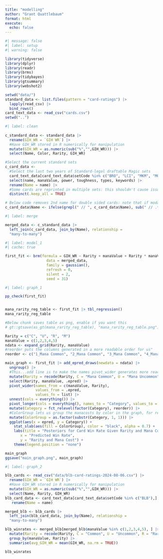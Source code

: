 ```yaml
---
title: "modelling"
author: "Grant Quattlebaum"
format: html
execute:
  echo: false
---
```


```r
#| message: false
#| label: setup
#| warning: false

library(tidyverse)
library(dplyr)
library(readr)
library(brms)
library(tidybayes)
library(gtsummary)
library(webshot2)

setwd("data/")
standard_data <- list.files(pattern = "card-ratings") |>
  lapply(read_csv) |>
  bind_rows()
card_text_data <- read_csv("cards.csv")
setwd("..")
```

```r
#| label: clean
  
c_standard_data <- standard_data |>
  rename(GIH_WR = `GIH WR`) |>
  #Have GIH_WR stored in R numerically for manipulation
  mutate(GIH_WR = as.numeric(sub("%","",GIH_WR))) |>
  select(Name, Color, Rarity, GIH_WR)

#Select the current standard sets
c_card_data <-
  #Select the last two years of Standard-legal draftable Magic sets
  card_text_data[card_text_data$setCode %in% c("BRO", "LCI", "MKM", "MOM", "ONE", "OTJ", "WOE", "BRR", "OTP", "BIG", "DMU"),] |>
  select(name, manaValue, power, toughness, types, keywords) |>
  rename(Name = name) |>
  #Some cards are reprinted in multiple sets: this shouldn't cause issues with our analysis (the variables we care about from this data should remain constant), but just to be safe we delete duplicates
  distinct(.keep_all = TRUE) 

# Below code removes 2nd name for double sided cards: note that if modal double sided cards are in the data, this would have to change to account for both sides of the card.
c_card_data$Name <- ifelse(grepl(" // ", c_card_data$Name), sub(" // .*", "", c_card_data$Name), c_card_data$Name)
```

```r
#| label: merge

merged_data <- c_standard_data |>
  left_join(c_card_data, join_by(Name), relationship =
  "many-to-many") 

```

```r
#| label: model_1
#| cache: true

first_fit <- brm(formula = GIH_WR ~ Rarity + manaValue + Rarity * manaValue,
                   data = merged_data,
                   family = gaussian(),
                   refresh = 0,
                   silent = 2,
                   seed = 31)

```


```r
#| label: graph_1

pp_check(first_fit)


mana_rarity_reg_table <- first_fit |> tbl_regression()
mana_rarity_reg_table

#Below chunk saves table as png, enable if you want this
# gt::gtsave(as_gt(mana_rarity_reg_table), "mana_rarity_reg_table.png")

Rarity = c("C", "U", "R", "M")
manaValue = c(1,2,3,4,5)
ndata <- expand_grid(Rarity, manaValue)
#reorder puts the columns generated in a more readable order for us"
reorder <- c("1_Mana Common", "2_Mana Common", "3_Mana Common", "4_Mana Common", "5_Mana Common", "1_Mana Uncommon", "2_Mana Uncommon", "3_Mana Uncommon", "4_Mana Uncommon", "5_Mana Uncommon", "1_Mana Rare", "2_Mana Rare", "3_Mana Rare", "4_Mana Rare", "5_Mana Rare", "1_Mana Mythic Rare", "2_Mana Mythic Rare", "3_Mana Mythic Rare", "4_Mana Mythic Rare", "5_Mana Mythic Rare")

main_graph <- first_fit |> add_epred_draws(newdata = ndata) |>
  ungroup() |>
  #This...odd line is to make the names pivot_wider generates more readable, so we get 3_Mana Common, for example.
  mutate(Rarity = recode(Rarity, C = "Mana Common", U = "Mana Uncommon", R = "Mana Rare", M = "Mana Mythic Rare")) |>
  select(Rarity, manaValue, .epred) |>
  pivot_wider(names_from = c(manaValue, Rarity),
              values_from = .epred,
              values_fn = list) |>
  unnest(cols = everything()) |>
  pivot_longer(cols = everything(), names_to = "Category", values_to = "epred") |> 
  mutate(Category = fct_relevel(factor(Category), reorder)) |>
  #ColorGroup lets us group the manacosts by color in the graph, for readability
  mutate(ColorGroup = as.factor(substr(Category, 1, 1))) |>
  ggplot(aes(x = epred, y = Category)) +
    stat_slab(aes(fill = ColorGroup), color = "black", alpha = 0.7) +
    labs(title = "Posteriors for Card Win Rate Given Rarity and Mana Cost", subtitle = "Higher mana costs imply better high rarity cards, but worse low rarity cards",
       x = "Predicted Win Rate",
       y = "Rarity and Mana Cost") +
    theme(legend.position = "none")

main_graph
ggsave("main_graph.png", main_graph)
```

```r
#| label: graph_2

blb_cards <- read_csv("data/blb-card-ratings-2024-08-06.csv") |>
  rename(GIH_WR = `GIH WR`) |>
  #Have GIH_WR stored in R numerically for manipulation
  mutate(GIH_WR = as.numeric(sub("%","",GIH_WR))) |>
  select(Name, Rarity, GIH_WR)
blb_card_data <- card_text_data[card_text_data$setCode %in% c("BLB"),] |> select(name, manaValue) |>
   rename(Name = name)

merged_blb <- blb_cards |>
  left_join(blb_card_data, join_by(Name), relationship =
  "many-to-many")

blb_winrates <- merged_blb[merged_blb$manaValue %in% c(1,2,3,4,5), ] |>
  mutate(Rarity = recode(Rarity, C = "Common", U = "Uncommon", R = "Rare", M = "Mythic Rare")) |>
  group_by(manaValue, Rarity) |>
  summarise(avg_GIH_WR = mean(GIH_WR, na.rm = TRUE))

blb_winrates


```




